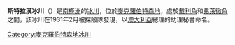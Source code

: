 {{coord|67|38|S|64|37|E|display=title}}

'''斯特拉漢冰川'''（{{lang-en|Strahan Glacier}}）是[[南極洲|南極洲]]的[[冰川|冰川]]，位於[[麥克羅伯特森地|麥克羅伯特森地]]，處於[[戴利角|戴利角]]和[[弗萊徹角|弗萊徹角]]之間，該冰川在1931年2月被探險隊發現，以[[澳大利亞|澳大利亞]]總理的助理秘書命名。

{{DEFAULTSORT:Strahan Glacier}}
[[Category:麥克羅伯特森地冰川|Category:麥克羅伯特森地冰川]]


{{MacRobertsonLand-geo-stub}}